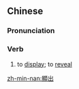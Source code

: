{{also|显出}}
==Chinese==
{{zh-forms|s=显出}}

===Pronunciation===
{{zh-pron
|m=xiǎnchū
|h=pfs=hién-chhut
|mn=hián-chhut
|cat=v
}}

===Verb===
{{zh-verb}}

# to [[display]]; to [[reveal]]

[[zh-min-nan:顯出]]